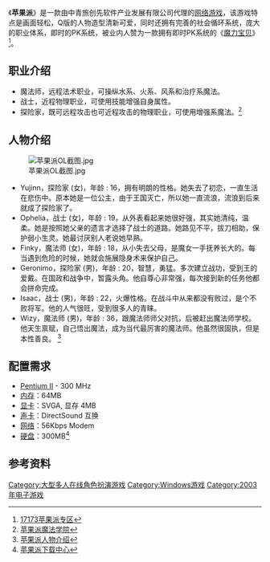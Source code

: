 {{NoteTA
| G1 = Games
}}
{{Infobox VG
| title = 苹果派
| image = File:苹果派OL.jpg
| caption =
| developer = [[中青旅|中青旅]]
| publisher = {{vgrelease|CN|中青旅}}
| designer =
| engine =
| released = {{vgrelease|CN|2003年}}
| genre = [[MMORPG|MMORPG]]
| modes = [[多人游戏|多人游戏]]
| platforms = [[Microsoft_Windows|Windows]]
| onlinegame = 1
}}

《'''苹果派'''》是一款由中青旅创先软件产业发展有限公司代理的[[网络游戏|网络游戏]]，该游戏特点是画面轻松，Q版的人物造型清新可爱，同时还拥有完善的社会循环系统，庞大的职业体系，即时的PK系统，被业内人赞为一款拥有即时PK系统的《[[魔力宝贝|魔力宝贝]]》<ref>[http://appie.17173.com/ 17173苹果派专区]</ref>。

==职业介绍==
*魔法师，远程法术职业，可操纵水系、火系、风系和治疗系魔法。
*战士，近程物理职业，可使用技能增强自身属性。
*探险家，既可远程攻击也可近程攻击的物理职业，可使用增强系魔法。<ref>[http://games.sina.com.cn/zhqu/appie/2/mfxy/ 苹果派魔法学院]</ref>

==人物介绍==
[[File:苹果派OL截图.jpg|thumb]]
*Yujinn，探险家 (女)，年龄 : 16，拥有明朗的性格。她失去了初恋，一直生活在悲伤中。原本她是一位公主，由于王国灭亡，所以她一直流浪，流浪到后来就成了探险家了。
*Ophelia，战士 (女)，年龄 : 19，从外表看起来她很好强，其实她清纯，温柔。她是按照她父亲的遗言才选择了战士的道路。她路见不平，拔刀相助，保护弱小生灵。她最讨厌别人老说她早熟。
*Finky，魔法师 (女)，年龄 : 18，从小失去父母，是魔女一手抚养长大的。每当遇到危险的时候，她就会施展隐身术来保护自己。
*Geronimo，探险家 (男)，年龄 : 20，智慧，勇猛。多次建立战功，受到王的爱戴。在国政和战争中，暂露头角。他自尊心非常强，每次接到新的任务他都会拼命完成。
*Isaac，战士 (男)，年龄 : 22，火爆性格。在战斗中从来都没有败过，是个不败将军。他的人气很旺，受到很多人的青睐。
*Wizy，魔法师 (男)，年龄 : 36，跟魔法师师父对抗，后被赶出魔法师学校。他天生禀赋，自己悟出魔法，成为当代最厉害的魔法师。他虽然很固执，但是本性善良。 <ref>[http://appie.17173.com/renwu/renwu.htm 苹果派人物介绍]</ref>

==配置需求==
*[[Pentium_II|Pentium II]] - 300 MHz
*[[内存|内存]]：64MB
*[[显卡|显卡]]：SVGA, 显存 4MB
*[[声卡|声卡]]：DirectSound 互换
*[[网络|网络]]：56Kbps Modem
*[[硬盘|硬盘]]：300MB<ref>[http://games.sina.com.cn/zhqu/appie/2/xzzx/ 苹果派下载中心]</ref>

==参考资料==
{{reflist}}

[[Category:大型多人在线角色扮演游戏|Category:大型多人在线角色扮演游戏]]
[[Category:Windows游戏|Category:Windows游戏]]
[[Category:2003年电子游戏|Category:2003年电子游戏]]